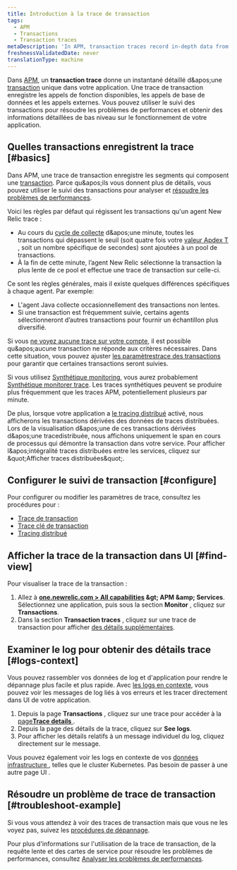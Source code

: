```yaml
---
title: Introduction à la trace de transaction
tags:
  - APM
  - Transactions
  - Transaction traces
metaDescription: 'In APM, transaction traces record in-depth data from your application''s slowest HTTP requests and database queries.'
freshnessValidatedDate: never
translationType: machine
---
```


Dans [APM](/docs/apm/new-relic-apm), un <DNT>**transaction trace**</DNT> donne un instantané détaillé d&amp;apos;une [transaction](/docs/apm/transactions/intro-transactions/transactions-new-relic-apm) unique dans votre application. Une trace de transaction enregistre les appels de fonction disponibles, les appels de base de données et les appels externes. Vous pouvez utiliser le suivi des transactions pour résoudre les problèmes de performances et obtenir des informations détaillées de bas niveau sur le fonctionnement de votre application.

## Quelles transactions enregistrent la trace [#basics]

Dans APM, une trace de transaction enregistre les segments qui composent une [transaction](/docs/apm/transactions/intro-transactions/transactions-new-relic-apm). Parce qu&amp;apos;ils vous donnent plus de détails, vous pouvez utiliser le suivi des transactions pour analyser et [résoudre les problèmes de performances](#troubleshoot-example).

Voici les règles par défaut qui régissent les transactions qu&apos;un agent New Relic trace :

* Au cours du [cycle de collecte](/docs/new-relic-solutions/get-started/glossary/#harvest-cycle) d&amp;apos;une minute, toutes les transactions qui dépassent le seuil (soit quatre fois votre [valeur Apdex T](/docs/apm/new-relic-apm/apdex/apdex-measuring-user-satisfaction) , soit un nombre spécifique de secondes) sont ajoutées à un pool de transactions.
* À la fin de cette minute, l’agent New Relic sélectionne la transaction la plus lente de ce pool et effectue une trace de transaction sur celle-ci.

Ce sont les règles générales, mais il existe quelques différences spécifiques à chaque agent. Par exemple:

* L&apos;agent Java collecte occasionnellement des transactions non lentes.
* Si une transaction est fréquemment suivie, certains agents sélectionneront d’autres transactions pour fournir un échantillon plus diversifié.

Si vous [ne voyez aucune trace sur votre compte](/docs/apm/transactions/transaction-traces/troubleshooting-not-seeing-transaction-traces), il est possible qu&amp;apos;aucune transaction ne réponde aux critères nécessaires. Dans cette situation, vous pouvez ajuster [les paramètrestrace des transactions](/docs/apm/transactions/transaction-traces/configure-transaction-traces) pour garantir que certaines transactions seront suivies.

Si vous utilisez [Synthétique monitoring](/docs/synthetics/new-relic-synthetics/getting-started/new-relic-synthetics), vous aurez probablement [Synthétique monitorer trace](/docs/synthetics/new-relic-synthetics/using-monitors/collect-synthetic-transaction-traces). Les traces synthétiques peuvent se produire plus fréquemment que les traces APM, potentiellement plusieurs par minute.

De plus, lorsque votre application a [le tracing distribué](/docs/distributed-tracing/concepts/introduction-distributed-tracing) activé, nous afficherons les transactions dérivées des données de traces distribuées. Lors de la visualisation d&amp;apos;une de ces transactions dérivées d&amp;apos;une tracedistribuée, nous affichons uniquement le span en cours de processus qui démontre la transaction dans votre service. Pour afficher l&amp;apos;intégralité traces distribuées entre les services, cliquez sur &amp;quot;Afficher traces distribuées&amp;quot;.

## Configurer le suivi de transaction [#configure]

Pour configurer ou modifier les paramètres de trace, consultez les procédures pour :

* [Trace de transaction](/docs/apm/transactions/transaction-traces/configure-transaction-traces)
* [Trace clé de transaction](/docs/apm/transactions/transaction-traces/configure-transaction-traces#key-txns)
* [Tracing distribué](/docs/distributed-tracing/concepts/quick-start)

## Afficher la trace de la transaction dans UI [#find-view]

Pour visualiser la trace de la transaction :

1. Allez à <DNT>**[one.newrelic.com &gt; All capabilities](https://one.newrelic.com/all-capabilities) &amp;gt; APM &amp;amp; Services**</DNT>. Sélectionnez une application, puis sous la section <DNT>**Monitor**</DNT> , cliquez sur <DNT>**Transactions**</DNT>.
2. Dans la section <DNT>**Transaction traces**</DNT> , cliquez sur une trace de transaction pour afficher [des détails supplémentaires](/docs/apm/transactions/transaction-traces/transaction-traces-summary-page).

## Examiner le log pour obtenir des détails trace [#logs-context]

Vous pouvez rassembler vos données de log et d&apos;application pour rendre le dépannage plus facile et plus rapide. Avec [les logs en contexte](/docs/logs/logs-context/configure-logs-context-apm-agents/), vous pouvez voir les messages de log liés à vos erreurs et les tracer directement dans UI de votre application.

1. Depuis la page <DNT>**Transactions**</DNT> , cliquez sur une trace pour accéder à la [page<DNT>**Trace details**</DNT> ](/docs/apm/transactions/transaction-traces/transaction-traces-trace-details-page).
2. Depuis la page des détails de la trace, cliquez sur <DNT>**See logs**</DNT>.
3. Pour afficher les détails relatifs à un message individuel du log, cliquez directement sur le message.

Vous pouvez également voir les logs en contexte de vos [données infrastructure ](/docs/logs/forward-logs/forward-your-logs-using-infrastructure-agent/), telles que le cluster Kubernetes. Pas besoin de passer à une autre page UI .

## Résoudre un problème de trace de transaction [#troubleshoot-example]

Si vous vous attendez à voir des traces de transaction mais que vous ne les voyez pas, suivez les [procédures de dépannage](/docs/apm/transactions/transaction-traces/troubleshooting-not-seeing-transaction-traces).

Pour plus d&apos;informations sur l&apos;utilisation de la trace de transaction, de la requête lente et des cartes de service pour résoudre les problèmes de performances, consultez [Analyser les problèmes de performances](/docs/apm/applications-menu/features/analyze-database-instance-level-performance-issues).